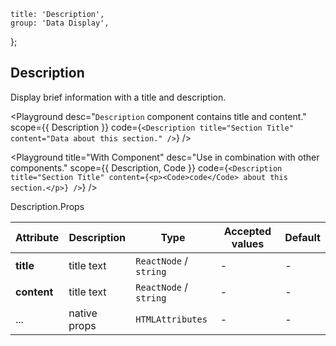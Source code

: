 
	title: 'Description',
	group: 'Data Display',
};

## Description

Display brief information with a title and description.

<Playground
	desc="`Description` component contains title and content."
	scope={{ Description }}
	code={`
<Description title="Section Title" content="Data about this section." />
`}
/>

<Playground
	title="With Component"
	desc="Use in combination with other components."
	scope={{ Description, Code }}
	code={`
<Description title="Section Title" content={<p><Code>code</Code> about this section.</p>} />
`}
/>

<Attributes edit="/pages/en-us/components/description.mdx">
<Attributes.Title>Description.Props</Attributes.Title>

| Attribute   | Description  | Type                   | Accepted values | Default |
| ----------- | ------------ | ---------------------- | --------------- | ------- |
| **title**   | title text   | `ReactNode` / `string` | -               | -       |
| **content** | title text   | `ReactNode` / `string` | -               | -       |
| ...         | native props | `HTMLAttributes`       | -               | -       |

</Attributes>

